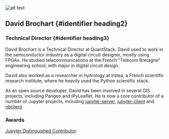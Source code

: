 
![alt text](../../../static/img/avatars/David.jpg)

## David Brochart {#identifier heading2}

### Technical Director {#identifier heading3}

David Brochart is a Technical Director at QuantStack. David used to work in the semiconductor industry as a digital circuit designer, mostly using FPGAs. He studied telecommunications at the French "Telecom Bretagne" engineering school, with major in digital circuit design.

David also worked as a researcher in hydrology at Irstea, a French scientific research institute, where he heavily used the Python scientific stack.

As an open source developer, David has been involved in several GIS projects, including Pangeo and IPyLeaflet. He is now a core contributor of a number of Jupyter projects, including <a href="https://github.com/jupyter/jupyter_server">jupyter-server</a>, <a href="https://github.com/jupyter/jupyter_client">jupyter-client</a> and <a href="https://github.com/jupyter/nbclient">nbclient</a>.

### Awards
<a href="https://blog.jupyter.org/congratulations-distinguished-contributors-bc349fa60d68">Jupyter Distinguished Contributor</a>.